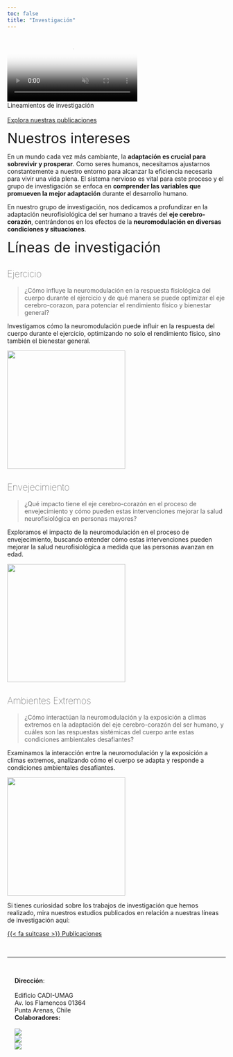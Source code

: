 ```yaml
---
toc: false
title: "Investigación"
---
```


```{=html}
<div id="homeCarousel" class="carousel slide carousel-fade subnavbar-image column-screen" data-bs-ride="carousel">
  <div class="carousel-inner">
    <div class="carousel-item active">
      <video class="img-carousel" autoplay loop muted poster="images/research/poster-2.jpg">
        <source src="images/research/carousel-2.mp4" type="video/mp4">
      </video>
    </div>
  </div>
  <div class="text-light position-absolute top-50 translate-middle-y px-5" style="z-index:5;">
    <div class="display-5">Lineamientos de investigación</div>
    <br>
    <a class="btn btn-light" href="publicaciones.html" role="button">Explora nuestras publicaciones</a>
  </div>
</div> 
```

::: {.grid .gap-3}
<!--- --->
<!--- --->
::: {.g-col-12 .g-col-md-6}
[Nuestros intereses]{style="font-size:2rem;"}
:::
::: {.g-col-12 .g-col-md-6}
En un mundo cada vez más cambiante, la **adaptación es crucial para sobrevivir y prosperar**. Como seres humanos, necesitamos ajustarnos constantemente a nuestro entorno para alcanzar la eficiencia necesaria para vivir una vida plena. El sistema nervioso es vital para este proceso y el grupo de investigación se enfoca en **comprender las variables que promueven la mejor adaptación** durante el desarrollo humano.

En nuestro grupo de investigación, nos dedicamos a profundizar en la adaptación neurofisiológica del ser humano a través del **eje cerebro-corazón**, centrándonos en los efectos de la **neuromodulación en diversas condiciones y situaciones**.
:::
<!--- --->

::: {.g-col-12}
[Líneas de investigación]{style="font-size:2rem;"}
:::

::: {.g-col-12}
<h2 style="font-weight:100;">Ejercicio</h2>
:::
::: {.g-col-12 .g-col-md-6}
> ¿Cómo influye la neuromodulación en la respuesta fisiológica del cuerpo durante el ejercicio y de qué manera se puede optimizar el eje cerebro-corazon, para potenciar el rendimiento físico y bienestar general?

Investigamos cómo la neuromodulación puede influir en la respuesta del cuerpo durante el ejercicio, optimizando no solo el rendimiento físico, sino también el bienestar general.
:::
::: {.g-col-12 .g-col-md-6}
```{=html}
<div class="card">
  <img src="images/research/exercise.jpeg" class="card-img-top" style="height: 17rem; object-fit: cover;">
</div>
```
:::

::: {.g-col-12 }
<h2 style="font-weight:100;">Envejecimiento</h2>
:::
::: {.g-col-12 .g-col-md-6}
> ¿Qué impacto tiene el eje cerebro-corazón en el proceso de envejecimiento y cómo pueden estas intervenciones mejorar la salud neurofisiológica en personas mayores?

Exploramos el impacto de la neuromodulación en el proceso de envejecimiento, buscando entender cómo estas intervenciones pueden mejorar la salud neurofisiológica a medida que las personas avanzan en edad.
:::
::: {.g-col-12 .g-col-md-6}
```{=html}
<div class="card">
  <img src="images/research/aging.jpeg" class="card-img-top" style="height: 17rem; object-fit: cover;">
</div>
```
:::

::: {.g-col-12 }
<h2 style="font-weight:100;">Ambientes Extremos</h2>
:::
::: {.g-col-12 .g-col-md-6}
> ¿Cómo interactúan la neuromodulación y la exposición a climas extremos en la adaptación del eje cerebro-corazón del ser humano, y cuáles son las respuestas sistémicas del cuerpo ante estas condiciones ambientales desafiantes?

Examinamos la interacción entre la neuromodulación y la exposición a climas extremos, analizando cómo el cuerpo se adapta y responde a condiciones ambientales desafiantes.
:::
::: {.g-col-12 .g-col-md-6}
```{=html}
<div class="card">
  <img src="images/research/extremecold.jpg" class="card-img-top" style="height: 17rem; object-fit: cover;">
</div>
```
:::

::: {.g-col-12 }
Si tienes curiosidad sobre los trabajos de investigación que hemos realizado, mira nuestros estudios publicados en relación a nuestras líneas de investigación aquí:

<a class="btn btn-outline-primary" style="width:100%;" href="publicaciones.html">{{< fa suitcase >}} Publicaciones</a> 
:::

<!--- --->
:::

<br>

<hr class="column-screen-inset">

<br>

```{=html}
<div class="grid column-screen-inset" style="--bs-columns: 4; margin-left: 17px !important; margin-right: 17px !important;">
  <div class="g-col-4 g-col-md-1">
    <div>
    <strong>Dirección</strong>:<br>
    <br>
    Edificio CADI-UMAG<br>
    Av. los Flamencos 01364<br>
    Punta Arenas, Chile<br>
    </div>
  </div>
  
  <div class="g-col-4 g-col-md-3">
  <strong>Colaboradores:</strong>
  <br>
  <br>
    <div class="grid justify-content-center mx-auto gap-2" style="--bs-columns: 12; --bs-rows: 2;">
      <div class="g-col-12 g-col-sm-4 my-auto mx-auto">
        <img src="images/partners/mediantar.png" style="max-height: 8em; width: auto;">
      </div>
      
      <div class="g-col-12 g-col-sm-4 my-auto mx-auto">
        <img src="images/partners/habitat.png" style="max-height: 8em; width: auto;">
      </div>
      
      <div class="g-col-12 g-col-sm-4 my-auto mx-auto">
        <img src="images/partners/cies.png" style="max-height: 8em; width: auto;">
      </div>
    </div>
  </div>
</div>
```
